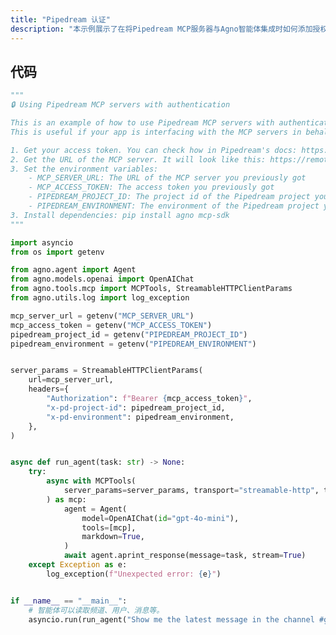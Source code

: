 ```yaml
---
title: "Pipedream 认证"
description: "本示例展示了在将Pipedream MCP服务器与Agno智能体集成时如何添加授权功能。"
---
```

## 代码

```python
"""
🔒 Using Pipedream MCP servers with authentication

This is an example of how to use Pipedream MCP servers with authentication.
This is useful if your app is interfacing with the MCP servers in behalf of your users.

1. Get your access token. You can check how in Pipedream's docs: https://pipedream.com/docs/connect/mcp/developers/
2. Get the URL of the MCP server. It will look like this: https://remote.mcp.pipedream.net/<External user id>/<MCP app slug>
3. Set the environment variables:
    - MCP_SERVER_URL: The URL of the MCP server you previously got
    - MCP_ACCESS_TOKEN: The access token you previously got
    - PIPEDREAM_PROJECT_ID: The project id of the Pipedream project you want to use
    - PIPEDREAM_ENVIRONMENT: The environment of the Pipedream project you want to use
3. Install dependencies: pip install agno mcp-sdk
"""

import asyncio
from os import getenv

from agno.agent import Agent
from agno.models.openai import OpenAIChat
from agno.tools.mcp import MCPTools, StreamableHTTPClientParams
from agno.utils.log import log_exception

mcp_server_url = getenv("MCP_SERVER_URL")
mcp_access_token = getenv("MCP_ACCESS_TOKEN")
pipedream_project_id = getenv("PIPEDREAM_PROJECT_ID")
pipedream_environment = getenv("PIPEDREAM_ENVIRONMENT")


server_params = StreamableHTTPClientParams(
    url=mcp_server_url,
    headers={
        "Authorization": f"Bearer {mcp_access_token}",
        "x-pd-project-id": pipedream_project_id,
        "x-pd-environment": pipedream_environment,
    },
)


async def run_agent(task: str) -> None:
    try:
        async with MCPTools(
            server_params=server_params, transport="streamable-http", timeout_seconds=20
        ) as mcp:
            agent = Agent(
                model=OpenAIChat(id="gpt-4o-mini"),
                tools=[mcp],
                markdown=True,
            )
            await agent.aprint_response(message=task, stream=True)
    except Exception as e:
        log_exception(f"Unexpected error: {e}")


if __name__ == "__main__":
    # 智能体可以读取频道、用户、消息等。
    asyncio.run(run_agent("Show me the latest message in the channel #general"))
```